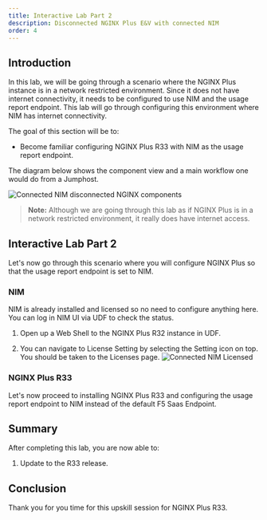 ```yaml
---
title: Interactive Lab Part 2
description: Disconnected NGINX Plus E&V with connected NIM
order: 4
---
```


## Introduction

In this lab, we will be going through a scenario where the NGINX Plus instance is in a network restricted environment.
Since it does not have internet connectivity, it needs to be configured to use NIM and the usage report endpoint. This
lab will go through configuring this environment where NIM has internet connectivity.

The goal of this section will be to:
- Become familiar configuring NGINX Plus R33 with NIM as the usage report endpoint.

The diagram below shows the component view and a main workflow one would do from a Jumphost.

![Connected NIM disconnected NGINX components](media/interactive/8.png)

> **Note:** Although we are going through this lab as if NGINX Plus is in a network restricted environment, it really
does have internet access.

## Interactive Lab Part 2

Let's now go through this scenario where you will configure NGINX Plus so that the usage report endpoint is set to NIM.

### NIM

NIM is already installed and licensed so no need to configure anything here. You can log in NIM UI via UDF to check
the status.

1. Open up a Web Shell to the NGINX Plus R32 instance in UDF.

1. You can navigate to License Setting by selecting the Setting icon on top. You should be taken to the Licenses page.
![Connected NIM Licensed](media/interactive/9.png)

### NGINX Plus R33

Let's now proceed to installing NGINX Plus R33 and configuring the usage report endpoint to NIM instead of the default
F5 Saas Endpoint.


## Summary

After completing this lab, you are now able to:
1. Update to the R33 release.

## Conclusion

Thank you for you time for this upskill session for NGINX Plus R33.
